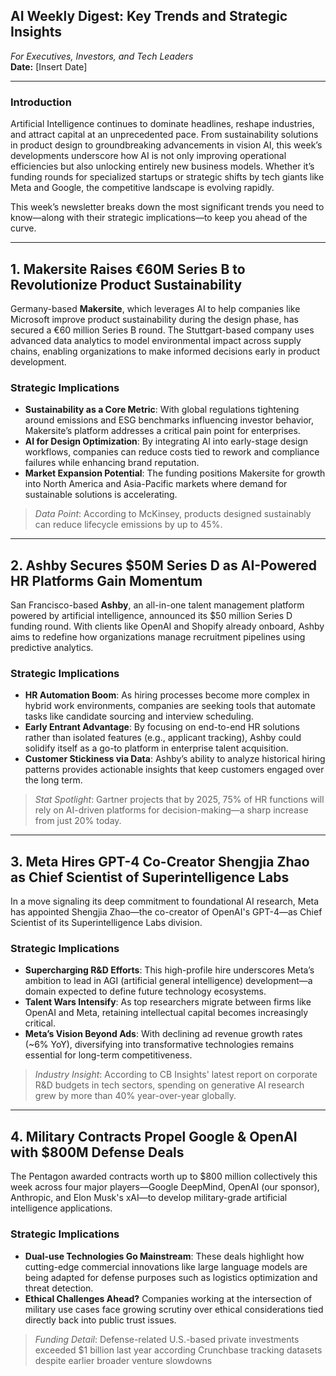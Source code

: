 ## AI Weekly Digest: Key Trends and Strategic Insights  
*For Executives, Investors, and Tech Leaders*  
**Date:** [Insert Date]  

---

### Introduction  
Artificial Intelligence continues to dominate headlines, reshape industries, and attract capital at an unprecedented pace. From sustainability solutions in product design to groundbreaking advancements in vision AI, this week’s developments underscore how AI is not only improving operational efficiencies but also unlocking entirely new business models. Whether it’s funding rounds for specialized startups or strategic shifts by tech giants like Meta and Google, the competitive landscape is evolving rapidly.  

This week’s newsletter breaks down the most significant trends you need to know—along with their strategic implications—to keep you ahead of the curve.  

---

## 1. Makersite Raises €60M Series B to Revolutionize Product Sustainability  
Germany-based **Makersite**, which leverages AI to help companies like Microsoft improve product sustainability during the design phase, has secured a €60 million Series B round. The Stuttgart-based company uses advanced data analytics to model environmental impact across supply chains, enabling organizations to make informed decisions early in product development.

### Strategic Implications  
- **Sustainability as a Core Metric**: With global regulations tightening around emissions and ESG benchmarks influencing investor behavior, Makersite’s platform addresses a critical pain point for enterprises.
- **AI for Design Optimization**: By integrating AI into early-stage design workflows, companies can reduce costs tied to rework and compliance failures while enhancing brand reputation.
- **Market Expansion Potential**: The funding positions Makersite for growth into North America and Asia-Pacific markets where demand for sustainable solutions is accelerating.

> *Data Point*: According to McKinsey, products designed sustainably can reduce lifecycle emissions by up to 45%.  

---

## 2. Ashby Secures $50M Series D as AI-Powered HR Platforms Gain Momentum  
San Francisco-based **Ashby**, an all-in-one talent management platform powered by artificial intelligence, announced its $50 million Series D funding round. With clients like OpenAI and Shopify already onboard, Ashby aims to redefine how organizations manage recruitment pipelines using predictive analytics.

### Strategic Implications  
- **HR Automation Boom**: As hiring processes become more complex in hybrid work environments, companies are seeking tools that automate tasks like candidate sourcing and interview scheduling.
- **Early Entrant Advantage**: By focusing on end-to-end HR solutions rather than isolated features (e.g., applicant tracking), Ashby could solidify itself as a go-to platform in enterprise talent acquisition.
- **Customer Stickiness via Data**: Ashby’s ability to analyze historical hiring patterns provides actionable insights that keep customers engaged over the long term.

> *Stat Spotlight*: Gartner projects that by 2025, 75% of HR functions will rely on AI-driven platforms for decision-making—a sharp increase from just 20% today.

---

## 3. Meta Hires GPT-4 Co-Creator Shengjia Zhao as Chief Scientist of Superintelligence Labs  
In a move signaling its deep commitment to foundational AI research, Meta has appointed Shengjia Zhao—the co-creator of OpenAI's GPT-4—as Chief Scientist of its Superintelligence Labs division.

### Strategic Implications  
- **Supercharging R&D Efforts**: This high-profile hire underscores Meta’s ambition to lead in AGI (artificial general intelligence) development—a domain expected to define future technology ecosystems.
- **Talent Wars Intensify**: As top researchers migrate between firms like OpenAI and Meta, retaining intellectual capital becomes increasingly critical.
- **Meta’s Vision Beyond Ads**: With declining ad revenue growth rates (~6% YoY), diversifying into transformative technologies remains essential for long-term competitiveness.

> *Industry Insight*: According to CB Insights' latest report on corporate R&D budgets in tech sectors, spending on generative AI research grew by more than 40% year-over-year globally.

---

## 4. Military Contracts Propel Google & OpenAI with $800M Defense Deals  
The Pentagon awarded contracts worth up to $800 million collectively this week across four major players—Google DeepMind, OpenAI (our sponsor), Anthropic, and Elon Musk's xAI—to develop military-grade artificial intelligence applications.

### Strategic Implications  
- **Dual-use Technologies Go Mainstream**: These deals highlight how cutting-edge commercial innovations like large language models are being adapted for defense purposes such as logistics optimization and threat detection.
- **Ethical Challenges Ahead?** Companies working at the intersection of military use cases face growing scrutiny over ethical considerations tied directly back into public trust issues.
 
> *Funding Detail*: Defense-related U.S.-based private investments exceeded $1 billion last year according Crunchbase tracking datasets despite earlier broader venture slowdowns

